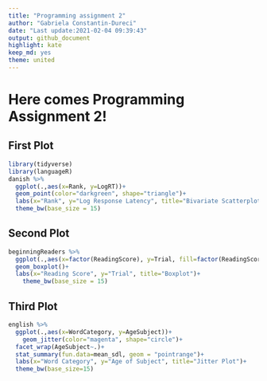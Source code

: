 ```yaml
---
title: "Programming assignment 2"
author: "Gabriela Constantin-Dureci"
date: "Last update:2021-02-04 09:39:43"
output: github_document
highlight: kate
keep_md: yes
theme: united
---
```


# Here comes Programming Assignment 2!

## First Plot

```r
library(tidyverse)
library(languageR)
danish %>% 
  ggplot(.,aes(x=Rank, y=LogRT))+
  geom_point(color="darkgreen", shape="triangle")+
  labs(x="Rank", y="Log Response Latency", title="Bivariate Scatterplot")+
  theme_bw(base_size = 15)
```

## Second Plot

```r
beginningReaders %>% 
  ggplot(.,aes(x=factor(ReadingScore), y=Trial, fill=factor(ReadingScore)))+
  geom_boxplot()+
  labs(x="Reading Score", y="Trial", title="Boxplot")+
    theme_bw(base_size = 15)
```

## Third Plot

```r
english %>% 
  ggplot(.,aes(x=WordCategory, y=AgeSubject))+
    geom_jitter(color="magenta", shape="circle")+
  facet_wrap(AgeSubject~.)+
  stat_summary(fun.data=mean_sdl, geom = "pointrange")+
  labs(x="Word Category", y="Age of Subject", title="Jitter Plot")+
  theme_bw(base_size=15)
```
